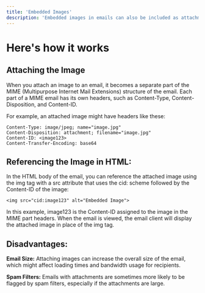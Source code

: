 ```yaml
---
title: 'Embedded Images'
description: 'Embedded images in emails can also be included as attachments rather than being directly encoded in the HTML body. This approach involves attaching the image to the email and then referencing it within the HTML content using a Content-ID (CID)'
---
```



# Here's how it works

## Attaching the Image 
When you attach an image to an email, it becomes a separate part of the MIME (Multipurpose Internet Mail Extensions) structure of the email. Each part of a MIME email has its own headers, such as Content-Type, Content-Disposition, and Content-ID.

For example, an attached image might have headers like these:

~~~
Content-Type: image/jpeg; name="image.jpg"
Content-Disposition: attachment; filename="image.jpg"
Content-ID: <image123>
Content-Transfer-Encoding: base64
~~~


## Referencing the Image in HTML:

In the HTML body of the email, you can reference the attached image using the img tag with a src attribute that uses the cid: scheme followed by the Content-ID of the image:
~~~
<img src="cid:image123" alt="Embedded Image">
~~~

In this example, image123 is the Content-ID assigned to the image in the MIME part headers. When the email is viewed, the email client will display the attached image in place of the img tag.

## Disadvantages:
**Email Size:** Attaching images can increase the overall size of the email, which might affect loading times and bandwidth usage for recipients.

**Spam Filters:** Emails with attachments are sometimes more likely to be flagged by spam filters, especially if the attachments are large.